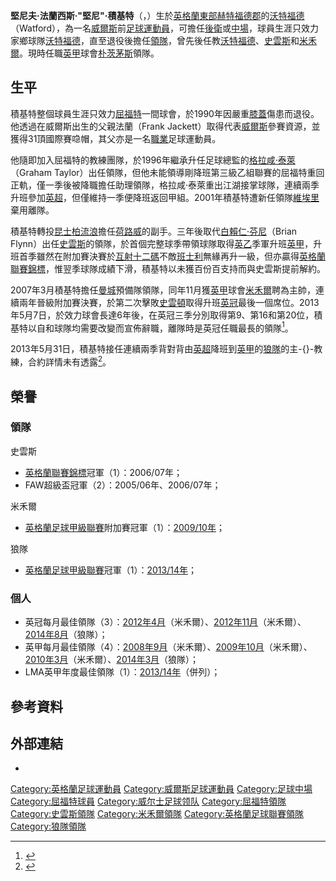 {{noteTA|G1=足球|G2=FAcup
|T=zh-hans:肯尼·杰基特; zh-hk:堅尼·積基特;
|1=zh-hans:肯尼; zh-hk:堅尼;
|2=zh-hans:杰基特; zh-hk:積基特;
|3=zh-hans:肯尼斯·弗朗西斯·"肯尼"·杰基特; zh-hk:堅尼夫·法蘭西斯·"堅尼"·積基特;
}}
{{Infobox football biography
|name=肯尼·杰基特<br />''Kenny Jackett''
|image=Kenny Jackett (05.04.2014).jpg
|        caption = 
|       fullname = Kenneth Francis Jackett
|         height =
|     birth_date = {{birth date and age|1962|1|5|df=yes}}
|    birth_place = [[英格蘭|英格蘭]][[沃特福德_(赫特福德郡)|沃特福德]]
|currentclub=
|       position = [[中場|中場]]
|    youthyears1 =
|    youthclubs1 =
|         years1 = 1980–1990
|         clubs1 = [[沃特福德足球俱乐部|沃特福德]] 
|          caps1 = 337 
|         goals1 = 25  
| nationalyears1 = 1982–1988
|  nationalteam1 = [[威爾斯足球代表隊|威爾斯]]
|  nationalcaps1 = 31 
| nationalgoals1 = 0
| manageryears1=1996–1997 | manageryears2=2004–2007 | manageryears3=2007–2013| manageryears4=2013–2016
| manageryears5=2016       | manageryears6=2017–2021 | manageryears7=2021–2022
| managerclubs1=[[沃特福德足球俱乐部|沃特福德]] | managerclubs2 =[[斯旺西城足球俱乐部|斯旺西]]
| managerclubs3=[[米尔沃尔足球俱乐部|米尔沃尔]]| managerclubs4 =[[伍尔弗汉普顿流浪足球俱乐部|伍尔弗汉普顿流浪]]
| managerclubs5=[[罗瑟勒姆足球俱乐部|罗瑟勒姆]]| managerclubs6=[[朴茨茅斯足球俱乐部|朴茨茅斯]]
| managerclubs7=[[萊頓東方足球俱樂部|萊頓東方]]
|       pcupdate = 2011年10月24日 (一) 07:28 (UTC)
|       ntupdate = 2011年10月24日 (一) 07:28 (UTC)
}}
'''堅尼夫·法蘭西斯·"堅尼"·積基特'''（{{lang-en|'''Kenneth Francis "Kenny" Jackett'''}}，{{bd|1962年|1月5日|catidx=Jackett, Kenny}}）生於[[英格蘭|英格蘭]][[英格蘭東|東部]][[赫特福德郡|赫特福德郡]]的[[沃特福德_(赫特福德郡)|沃特福德]]（Watford），為一名[[威爾斯|威爾斯]]前[[足球|足球]][[運動員|運動員]]，可擔任[[後衛_(足球)|後衛]]或[[中場|中場]]，球員生涯只效力家鄉球隊[[沃特福德足球俱乐部|沃特福德]]，直至退役後擔任[[領隊_(足球)|領隊]]，曾先後任教[[沃特福德足球俱乐部|沃特福德]]、[[斯旺西城足球俱乐部|史雲斯]]和[[米尔沃尔足球俱乐部|米禾爾]]。現時任職[[英格蘭足球甲級聯賽|英甲]]球會[[朴茨茅斯足球俱乐部|朴茨茅斯]]領隊。

== 生平==
積基特整個球員生涯只效力[[沃特福德足球俱乐部|屈福特]]一間球會，於1990年因嚴重[[膝蓋|膝蓋]]傷患而退役。他透過在威爾斯出生的父親法蘭（Frank Jackett）取得代表[[威爾斯足球代表隊|威爾斯]]參賽資源，並獲得31頂國際賽喼帽，其父亦是一名[[職業|職業]]足球運動員。

他隨即加入屈福特的教練團隊，於1996年繼承升任足球總監的[[格拉咸·泰萊|格拉咸·泰萊]]（Graham Taylor）出任領隊，但他未能領導剛降班第三級乙組聯賽的屈福特重回正軌，僅一季後被降職擔任助理領隊，格拉咸·泰萊重出江湖接掌球隊，連續兩季升班參加[[英超|英超]]，但僅維持一季便降班返回甲組。2001年積基特遭新任領隊[[詹卢卡·维亚利|維埃里]]棄用離隊。

積基特轉投[[女王公园巡游者足球俱乐部|昆士柏流浪]]擔任[[伊恩·霍洛韦|荷路威]]的副手。三年後取代[[Brian_Flynn|白賴仁·芬尼]]（Brian Flynn）出任[[斯旺西城足球俱乐部|史雲斯]]的領隊，於首個完整球季帶領球隊取得[[英乙|英乙]]季軍升班[[英甲|英甲]]，升班首季雖然在附加賽決賽於[[互射十二碼|互射十二碼]]不敵[[巴恩斯利足球俱乐部|班士利]]無緣再升一級，但亦贏得[[英格蘭聯賽錦標|英格蘭聯賽錦標]]，惟翌季球隊成績下滑，積基特以未獲百份百支持而與史雲斯提前解約。

2007年3月積基特擔任[[曼彻斯特城足球俱乐部|曼城]]預備隊領隊，同年11月獲[[英甲|英甲]]球會[[米尔沃尔足球俱乐部|米禾爾]]聘為主帥，連續兩年晉級附加賽決賽，於第二次擊敗[[斯温登足球俱乐部|史雲頓]]取得升班[[英冠|英冠]]最後一個席位。2013年5月7日，於效力球會長達6年後，在英冠三季分別取得第9、第16和第20位，積基特以自和球隊均需要改變而宣佈辭職，離隊時是英冠任職最長的領隊<ref>{{citenews |language=en |url=http://www.bbc.com/sport/0/football/22434414 |title=Kenny Jackett: Millwall manager resigns |work=''[[BBC_Sport|BBC Sport]]'' |date=2013-05-07 |accessdate=2015-04-09 |archive-date=2015-09-24 |archive-url=https://web.archive.org/web/20150924192544/http://www.bbc.com/sport/0/football/22434414 |dead-url=no }}</ref>。

2013年5月31日，積基特接任連續兩季背對背由[[英超|英超]]降班到[[英甲|英甲]]的[[伍尔弗汉普顿流浪足球俱乐部|狼隊]]的主-{}-教練，合約詳情未有透露<ref>{{citenews |language=en |url=http://www.bbc.com/sport/0/football/22731377 |title=Kenny Jackett: Wolves name ex-Millwall boss as head coach |work=''[[BBC_Sport|BBC Sport]]'' |date=2013-05-31 |accessdate=2014-07-13 |archive-date=2015-09-24 |archive-url=https://web.archive.org/web/20150924192748/http://www.bbc.com/sport/0/football/22731377 |dead-url=no }}</ref>。

==榮譽==
===領隊===
;史雲斯
*[[英格蘭聯賽錦標|英格蘭聯賽錦標]]冠軍（1）：2006/07年；
*FAW超級盃冠軍（2）：2005/06年、2006/07年；

;米禾爾
*[[英格蘭足球甲級聯賽|英格蘭足球甲級聯賽]]附加賽冠軍（1）：[[2009年至2010年英格蘭足球甲級聯賽#附加賽|2009/10年]]；

;狼隊
*[[英格蘭足球甲級聯賽|英格蘭足球甲級聯賽]]冠軍（1）：[[2013年至2014年英格蘭足球甲級聯賽|2013/14年]]；

===個人===
*英冠每月最佳領隊（3）：[[2011年至2012年英格蘭足球冠軍聯賽#每月最佳領隊|2012年4月]]（米禾爾）、[[2012年至2013年英格蘭足球冠軍聯賽#每月最佳領隊|2012年11月]]（米禾爾）、[[2014年至2015年英格蘭足球冠軍聯賽#每月最佳領隊|2014年8月]]（狼隊）；
*英甲每月最佳領隊（4）：[[2008年至2009年英格蘭足球甲級聯賽#每月最佳領隊|2008年9月]]（米禾爾）、[[2009年至2010年英格蘭足球甲級聯賽#每月最佳領隊|2009年10月]]（米禾爾）、[[2009年至2010年英格蘭足球甲級聯賽#每月最佳領隊|2010年3月]]（米禾爾）、[[2013年至2014年英格蘭足球甲級聯賽#每月最佳領隊|2014年3月]]（狼隊）；
*LMA英甲年度最佳領隊（1）：[[2013年至2014年英格蘭足球甲級聯賽|2013/14年]]（併列）；

==參考資料==
{{Reflist}}

==外部連結==
*{{soccerbase (manager)|883|堅尼·積基特}}

{{樸茨茅夫球員名單}}
{{屈福特領隊}}
{{米禾爾領隊}}
{{狼隊領隊}}

{{DEFAULTSORT:Jackett, Kenny}}
[[Category:英格蘭足球運動員|Category:英格蘭足球運動員]]
[[Category:威爾斯足球運動員|Category:威爾斯足球運動員]]
[[Category:足球中場|Category:足球中場]]
[[Category:屈福特球員|Category:屈福特球員]]
[[Category:威尔士足球领队|Category:威尔士足球领队]]
[[Category:屈福特領隊|Category:屈福特領隊]]
[[Category:史雲斯領隊|Category:史雲斯領隊]]
[[Category:米禾爾領隊|Category:米禾爾領隊]]
[[Category:英格蘭足球聯賽領隊|Category:英格蘭足球聯賽領隊]]
[[Category:狼隊領隊|Category:狼隊領隊]]